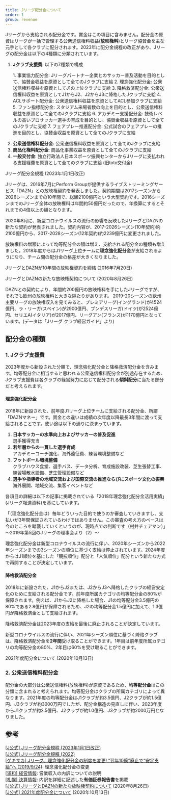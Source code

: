 ```yaml
---
title: Jリーグ配分金について
order: 1
group: revenue
---
```


Jリーグから支給される配分金です。賞金はこの項目に含みません。配分金の原資はリーグが一括で管理する公衆送信権料収益(**放映権料**)とリーグ協賛金を主な元手として各クラブに配分されます。2023年に配分金規程の改正があり、Jリーグの配分金は以下の4種類に分類されています。

1. **Jクラブ支援費**: 以下の7種類で構成  
  <ol>
  1. 事業協力配分金: Jリーグパートナー企業とのサッカー普及活動を目的として、協賛金収益を原資として全てのJクラブに支給
  2. 理念強化配分金: 公衆送信権料収益を原資としてJ1の上位クラブに支給
  3. 降格救済配分金: 公衆送信権料収益を原資としてJ1からJ2、J2からJ3に降格したJクラブに支給
  4. ACLサポート配分金: 公衆送信権料収益を原資としてACL参加クラブに支給
  5. ファン指標配分金: スタジアム来場者数の向上を目的とし、公衆送信権料収益を原資として全てのJクラブに支給
  6. アカデミー支援配分金: 技術レベルの高いプロサッカー選手の育成を目的とし、協賛金収益を原資として全てのJクラブに支給
  7. フェアプレー推進配分金: 公式試合のフェアプレーの推進を目的とし、協賛金収益を原資として全てのJクラブに支給
  </ol>

2. **公衆送信権料配分金**: 公衆送信権料収益を原資として全てのJクラブに支給
3. **商品化権料配分金**: 商品化事業収益を原資として全てのJクラブに支給
4. **一般交付金**: 独立行政法人日本スポーツ振興センターからJリーグに支払われる支援経費を原資として全てのクラブに支給 (旧toto交付金)

<PanelLink href="https://aboutj.jleague.jp/corporate/wp-content/themes/j_corp/assets/pdf/015_20230101.pdf">Jリーグ配分金規程 (2023年1月1日改正)</PanelLink>

Jリーグは、2016年7月にPerform Groupが提供するライブストリーミングサービス「DAZN」との放映権契約を発表しました。契約期間は2017シーズンから2026シーズンまでの10年間で、総額2100億円という大型契約です。2016シーズンまでのJリーグ全体の放映権料は年間約50億円だったので、年換算にするとそれまでの4倍以上の額となります。

<Alert severity="warning">2020年8月に、新型コロナウイルスの流行の影響を反映したJリーグとDAZNの新たな契約が発表されました。契約内容が、2017-2026シーズン(10年契約)約2100億円から、2017-2028シーズン(12年契約)約2239億円に変更されました。</Alert>

放映権料の増額によって均等配分金の額は増え、支給される配分金の種類も増えました。2018年度からはJ1リーグ上位チームに**理念強化配分金**が支給されるようになり、チーム間の配分金の格差が大きくなりました。

<PanelLink href="https://www.jleague.jp/news/article/6462/">JリーグとDAZNが10年間の放映権契約を締結 (2016年7月20日)</PanelLink>

<PanelLink href="https://www.jleague.jp/news/article/17729/">JリーグとDAZNの新たな放映権契約について (2020年8月26日)</PanelLink>

<Alert severity="info" title="欧州の放映権収入">
  DAZNとの契約により、年間約200億円の放映権料を手にしたJリーグですが、それでも欧州の放映権料と大きな隔たりがあります。  
  2019-20シーズンの欧州主要リーグの放映権収入を見てみると、プレミアリーグ(イングランド)が4524億円、ラ・リーガ(スペイン)が2900億円、ブンデスリーガ(ドイツ)が2524億円、セリエA(イタリア)が2017億円、リーグアン(フランス)が1170億円となっています。(データは「Jリーグ クラブ経営ガイド」より)
</Alert>

## 配分金の種類

### 1. Jクラブ支援費

2023年度から新設された分類で、理念強化配分金と降格救済配分金を含みます。均等配分金に相当すると思われる公衆送信権料配分金が別途存在するため、Jクラブ支援費は各クラブの経営努力に応じて配分される**傾斜配分**に当たる部分だと考えられます。

#### 理念強化配分金

2018年に新設された、前年度J1リーグ上位チームに支給される配分金、所謂「DAZNマネー」です。賞金との違いは成績の次年度以降最長3年間に渡って支給されることです。使い途は以下の通りに決まっています。

1. **日本サッカーの水準向上およびサッカーの普及促進**  
    選手獲得充当
2. **若年層からの一貫した選手育成**  
    アカデミーコーチ強化、海外遠征費、練習環境整備など
3. **フットボール環境整備**  
    クラブハウス食堂、選手バス、データ分析、育成施設改装、芝生張替工事、練習場散水設備、芝生管理設備など
4. **選手や指導者の地域交流および国際交流の推進ならびにスポーツ文化の振興**  
    海外展開、地域交流、集客イベントなど

各項目の詳細は以下の記事に掲載されている「2018年理念強化配分金活用実績」(Jリーグ報道資料)を基にしています。

<PanelLink href="https://www.targma.jp/jwatcher/2019/06/03/post5414/">「（理念強化配分金は）毎年どういった目的で使うのか審査していきますし、支払いが3年間保証されているわけではありません。この審査の考え方のベースは今のところを踏襲していくというのが、現時点での判断です（村井チェアマン）」～2019年第5回のJリーグの理事会より（2）～</PanelLink>

理念強化配分金は新型コロナウイルスの流行に伴い、2020年シーズンから2022年シーズンまでの3シーズンの順位に基づく支給は停止されています。2024年度からはJ1順位を基にした「競技順位」配分と「人気順位」配分という新たな方式で再開することが決定しています。

#### 降格救済配分金

2018年に新設された、J1からJ2または、J2からJ3へ降格したクラブの経営安定化のために支給される配分金です。前年度所属カテゴリの均等配分金の80%が保障されます。例えば、J1からJ2に降格した場合、J1の均等配分金3.5億円の80%である2.8億円が保障されるため、J2の均等配分金1.5億円に加えて、1.3億円が降格救済金として支給されます。

降格救済配分金は2023年度の支給を最後に廃止されることが決定しています。

<Alert severity="warning">新型コロナウイルスの流行に伴い、2021年シーズン順位に基づく降格クラブは、降格救済配分金を**2年間**受け取ることができます。1年目は前年度所属カテゴリの均等配分金の80%、2年目は60%を受け取ることができます。</Alert>

<PanelLink href="https://aboutj.jleague.jp/corporate/release/388/">2021年度配分金について (2020年10月13日)</PanelLink>

### 2. 公衆送信権料配分金

配分金の大部分は公衆送信権料(放映権料)が原資であるため、**均等配分金**はこの分類に含まれると考えられます。均等配分金はクラブの所属カテゴリによって異なります。2021年度の均等配分金はJ1クラブが約3.5億円、J2クラブが約1.5億円、J3クラブが約3000万円でしたが、配分金構造の見直しに伴い、2023年度からJ1クラブが約2.5億円、J2クラブが約1.0億円、J3クラブが約2000万円となりました。

## 参考

[[J公式] Jリーグ配分金規程 (2023年1月1日改正)][Jリーグ配分金規程(2023)]  
[[J公式] Jリーグ配分金規程 (2022)][Jリーグ配分金規程(2022)]  
[[ゲキサカ] Jリーグ、理念強化配分金の制度を変更! “翌年10億”廃止で“安定支給”へ (2019/9/24)](https://web.gekisaka.jp/news/detail/?285971-285971-fl): 理念強化配分金の変更  
[[浦和] 経営情報](https://www.urawa-reds.co.jp/club/managdata.php): 営業収入の内訳についての説明  
[[札幌] 決算情報](https://www.consadole-sapporo.jp/club/settlement/): 内訳を詳細に記述した**有価証券報告書**を掲載  
[[J公式] JリーグとDAZNの新たな放映権契約について](https://www.jleague.jp/news/article/17729/) (2020年8月26日)  
[[J公式] 2021年度配分金について](https://aboutj.jleague.jp/corporate/release/388/) (2020年10月13日)

[JリーグとDAZNが10年間の放映権契約を締結]: https://www.jleague.jp/news/article/6462/

[Jリーグ配分金規程(2023)]: https://aboutj.jleague.jp/corporate/wp-content/themes/j_corp/assets/pdf/015_20230101.pdf "Jリーグ配分金規程(2023年1月1日改正)"
[Jリーグ配分金規程(2022)]: https://aboutj.jleague.jp/corporate/wp-content/themes/j_corp/assets/pdf/015_2022final.pdf "Jリーグ配分金規程(2022)"
[Jリーグ規約2017 第122条]: https://www.jleague.jp/docs/aboutj/regulation/2017_regulation.pdf#page=82 "Jリーグ規約2017"
